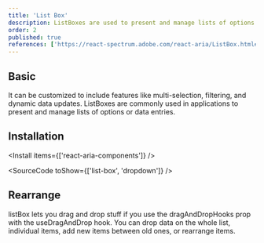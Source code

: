 ```yaml
---
title: 'List Box'
description: ListBoxes are used to present and manage lists of options or data entries.
order: 2
published: true
references: ['https://react-spectrum.adobe.com/react-aria/ListBox.html#props']
---
```


## Basic

It can be customized to include features like multi-selection, filtering, and dynamic data updates. ListBoxes are commonly used in applications to present and manage lists of options or data entries.

<How toUse='collections/list-box-demo' />

## Installation

<Install items={['react-aria-components']} />

<SourceCode toShow={['list-box', 'dropdown']} />

## Rearrange

listBox lets you drag and drop stuff if you use the dragAndDropHooks prop with the useDragAndDrop hook. You can drop data on the whole list, individual items, add new items between old ones, or rearrange items.

<How toUse='collections/list-box-rearrange-demo' />
